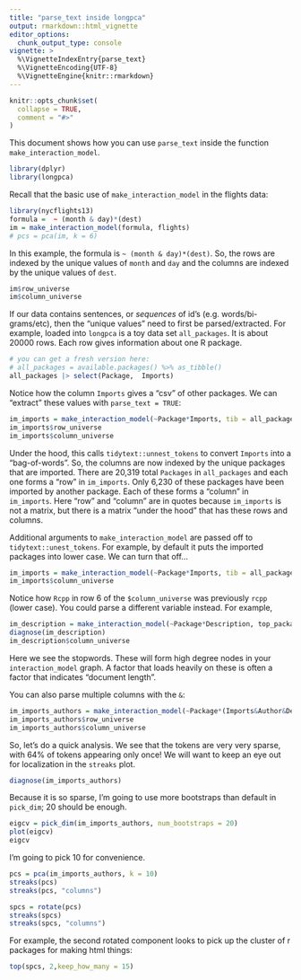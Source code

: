 ```yaml
---
title: "parse_text inside longpca"
output: rmarkdown::html_vignette
editor_options: 
  chunk_output_type: console
vignette: >
  %\VignetteIndexEntry{parse_text}
  %\VignetteEncoding{UTF-8}
  %\VignetteEngine{knitr::rmarkdown}
---
```


```r
knitr::opts_chunk$set(
  collapse = TRUE,
  comment = "#>"
)
```


This document shows how you can use `parse_text` inside the function `make_interaction_model`.  

```r
library(dplyr)
library(longpca)
```

Recall that the basic use of `make_interaction_model` in the flights data:

```r
library(nycflights13)
formula =  ~ (month & day)*(dest)
im = make_interaction_model(formula, flights)
# pcs = pca(im, k = 6)
```


In this example, the formula is `~ (month & day)*(dest)`.  So, the rows are indexed by the unique values of `month` and `day` and the columns are indexed by the unique values of `dest`. 

```r
im$row_universe
im$column_universe
```


If our data contains sentences, or *sequences* of id's (e.g. words/bi-grams/etc), then the "unique values" need to first be parsed/extracted.  For example, loaded into `longpca` is a toy data set `all_packages`.  It is about 20000 rows.  Each row gives information about one R package.

```r
# you can get a fresh version here:
# all_packages = available.packages() %>% as_tibble()
all_packages |> select(Package,  Imports)
```

Notice how the column `Imports` gives a "csv" of other packages. We can "extract" these values with `parse_text = TRUE`:
```r
im_imports = make_interaction_model(~Package*Imports, tib = all_packages, parse_text= TRUE)
im_imports$row_universe
im_imports$column_universe
```
Under the hood, this calls `tidytext::unnest_tokens` to convert `Imports` into a "bag-of-words".  So, the columns are now indexed by the unique packages that are imported.  There are  20,319 total `Packages` in `all_packages` and each one forms a "row" in `im_imports`.  Only 6,230 of these packages have been imported by another package.  Each of these forms a "column" in `im_imports`.  Here "row" and "column" are in quotes because `im_imports` is not a matrix, but there is a matrix "under the hood" that has these rows and columns.

Additional arguments to `make_interaction_model` are passed off to `tidytext::unest_tokens`.  For example, by default it puts the imported packages into lower case. We can turn that off... 
```r
im_imports = make_interaction_model(~Package*Imports, tib = all_packages, parse_text= TRUE, to_lower = FALSE)
im_imports$column_universe
```

Notice how `Rcpp` in row 6 of the `$column_universe` was previously `rcpp` (lower case). You could parse a different variable instead.  For example,

```r
im_description = make_interaction_model(~Package*Description, top_packages, parse_text = TRUE, to_lower= TRUE)
diagnose(im_description)
im_description$column_universe
```

Here we see the stopwords.  These will form high degree nodes in your `interaction_model` graph.  A factor that loads heavily on these is often a factor that indicates "document length". 

You can also parse multiple columns with the `&`:

```r
im_imports_authors = make_interaction_model(~Package*(Imports&Author&Description&Title), tib = top_packages, parse_text = TRUE)
im_imports_authors$row_universe
im_imports_authors$column_universe

```


So, let's do a quick analysis. We see that the tokens are very very sparse, with 64% of tokens appearing only once! We will want to keep an eye out for localization in the `streaks` plot.

```r
diagnose(im_imports_authors)
```

Because it is so sparse, I'm going to use more bootstraps than default in `pick_dim`; 20 should be enough.
```r
eigcv = pick_dim(im_imports_authors, num_bootstraps = 20)
plot(eigcv)
eigcv
```
I'm going to pick 10 for convenience. 

```r
pcs = pca(im_imports_authors, k = 10)
streaks(pcs)
streaks(pcs, "columns")
```

```r
spcs = rotate(pcs)
streaks(spcs)
streaks(spcs, "columns")
```

For example, the second rotated component looks to pick up the cluster of r packages for making html things:
```r
top(spcs, 2,keep_how_many = 15)
```
